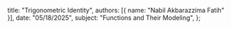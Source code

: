   title: "Trigonometric Identity",
  authors: [{ name: "Nabil Akbarazzima Fatih" }],
  date: "05/18/2025",
  subject: "Functions and Their Modeling",
};
